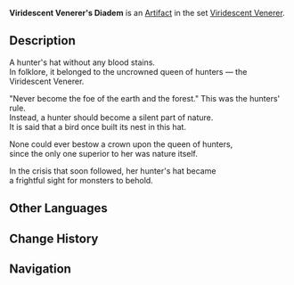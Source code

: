 {{Artifact Infobox
|image = Item Viridescent Venerer's Diadem.png
|set   = Viridescent Venerer
|piece = Circlet of Logos
}}
{{Description|A proud crown that once belonged to the Viridescent Venerer. It is as lush and green as the breezes of the wild.}}
'''Viridescent Venerer's Diadem''' is an [[Artifact]] in the set [[Viridescent Venerer]].

==Description==
A hunter's hat without any blood stains.<br />In folklore, it belonged to the uncrowned queen of hunters — the Viridescent Venerer.

"Never become the foe of the earth and the forest." This was the hunters' rule.<br />Instead, a hunter should become a silent part of nature.<br />It is said that a bird once built its nest in this hat.

None could ever bestow a crown upon the queen of hunters,<br />since the only one superior to her was nature itself.

In the crisis that soon followed, her hunter's hat became<br />a frightful sight for monsters to behold.

==Other Languages==
{{Other Languages
|en      = Viridescent Venerer's Diadem
|zhs     = 翠绿的猎人之冠
|zhs_rm  = Cuìlǜ de Lièrén zhī Guàn
|zht     = 翠綠的獵人之冠
|zht_rm  = Cuìlǜ de Lièrén zhī Guàn
|zh_tl   = Emerald Green Hunter's Crown
|ja      = 緑の狩人の冠
|ja_rm   = Midori no Karyuudo no Kanmuri
|ja_tl   = Green Hunter's Diadem
|ko      = 청록색 사냥꾼의 모자
|ko_rm   = Cheongroksaek Sanyangkkun-ui Moja
|ko_tl   = Blue-Green Hunter's Hat
|es      = Sombrero de la Cazadora Verde Esmeralda
|es_tl   = Hat of the Emerald Green Huntress
|fr      = Diadème de la Verte Chasseuse
|fr_tl   = Diadem of the Green Huntress
|ru      = Венок изумрудного охотника
|ru_tl   = 
|th      = Viridescent Venerer's Diadem
|vi      = Nón Thợ Săn
|vi_tl   = 
|de      = Feldjägerhut
|de_tl   = Courier's Hat
|id      = Viridescent Venerer's Diadem
|pt      = Coroa do Caçador Verde
|pt_tl   = 
}}

==Change History==
{{Change History|1.0}}

==Navigation==
{{Artifact Set Navbox|Viridescent Venerer}}